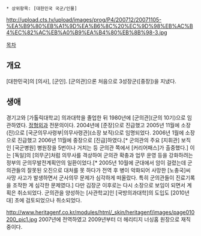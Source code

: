  * 상위항목: [대한민국 국군/인물]

http://upload.cts.tv/upload/images/prog/P4/200712/20071105-%EA%B9%80%EB%A1%9D%EA%B6%8C%20%EC%9D%98%EB%AC%B4%EC%82%AC%EB%A0%B9%EA%B4%80%EB%8B%98-3.jpg

[[목차]]
== 개요 ==
[대한민국]의 [의사], [군인]. [군의관]으론 처음으로 3성장군([중장])을 지냈다.

== 생애 ==
경기고와 [가톨릭대학교] 의과대학을 졸업한 뒤 1980년에 [군의관](군의 10기)으로 임관하였다. [[정형외과]] 전문의이다. 2004년에 [준장]으로 진급했고 2005년 11월에 소장(진)으로 [국군의무사령부|의무사령관](소장 보직)으로 임명되었다. 2006년 1월에 소장으로 진급했고 2006년 11월에 중장으로 [진급]하였다.[* 군의관의 주요 [지휘관] 보직인 [국군병원] 병원장을 5번이나 거치는 등 군의관 쪽에서 [커리어패스]가 출중했다.] 이는 [독일]의 [의무군]처럼 의무사를 격상하여 군의관 확충과 업무 운영 등을 강화하려는 정부의 군의무발전계획안의 일환이었다.[* 2005년 10월에 군대에서 암이 걸렸는데 군의관들의 잘못된 오진으로 대처를 못 하다가 전역 후 병이 악화되어 사망한 [노충국]씨 사망 사고가 발생하면서 군사의무 문제가 심각하게 떠올랐다. 특히 군의관들이 진료기록을 조작한 게 심각한 문제였다.] 다만 김장군 이후로는 다시 소장으로 보임이 되면서 계획은 취소되었다. 군의관을 양성하는 [사관학교]인 [국방의과대학]의 도입도 [2010년대] 초에 검토되었으나 취소되었다.

http://www.heritagenf.co.kr/modules/html/_skin/heritagenf/images/page010200_pic1.jpg
2007년에 전역하였고 2009년부터 더 헤리티지 너싱홈 원장으로 재직 중이다.
